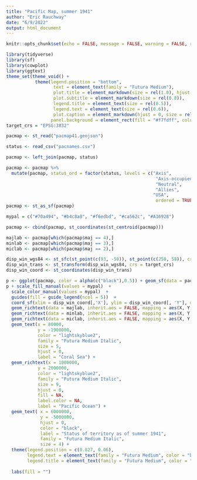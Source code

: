 ```yaml
---
title: "Pacific Map, summer 1941"
author: "Eric Rauchway"
date: "6/9/2022"
output: html_document
---
```


```r
knitr::opts_chunk$set(echo = FALSE, message = FALSE, warning = FALSE, results = "hide")

library(tidyverse)
library(sf)
library(cowplot)
library(ggtext)
theme_set(theme_void() +
           theme(legend.position = "bottom",
                  text = element_text(family = "Futura Medium"),
                  plot.title = element_markdown(size = rel(1.0), hjust = 1, vjust = -10),
                  plot.subtitle = element_markdown(size = rel(0.8)),
                  legend.title = element_text(size = rel(0.5)),
                  legend.text = element_text(size = rel(0.6)),
                  plot.caption = element_markdown(hjust = 0, size = rel(0.5)),
                 panel.background = element_rect(fill = "#f7fdff", color = "#f7fdff")))
target_crs = "EPSG:3832"

pacmap <- st_read("pacmap41.geojson")

status <- read_csv("pacnames.csv")

pacmap <- left_join(pacmap, status)

pacmap <- pacmap %>%
  mutate(pacmap, status_ord = factor(status, levels = c("Axis",
                                                         "Axis-occupied",
                                                         "Neutral",
                                                         "Allies",
                                                        "USA",
                                                         ordered = TRUE)))
pacmap <- st_as_sf(pacmap)

mypal = c("#70a494", "#b4c8a8", "#f6edbd", "#ca562c", "#A16928") 

pacmap <- cbind(pacmap, st_coordinates(st_centroid(pacmap)))

majlab <- pacmap[which(pacmap$maj == 4),]
minlab <- pacmap[which(pacmap$maj == 3),]
miclab <- pacmap[which(pacmap$maj == 2),]

disp_win_wgs84 <- st_sfc(st_point(c(93, -50)), st_point(c(250, 58)), crs = 4326)
disp_win_trans <- st_transform(disp_win_wgs84, crs = target_crs)
disp_win_coord <- st_coordinates(disp_win_trans)

p <- ggplot(pacmap, color = alpha(c("black"),0.5)) + geom_sf(data = pacmap, mapping = aes(fill = status_ord), alpha = .6, size = 0.2) 
p + scale_fill_manual(values = mypal)  +
  scale_color_manual(values = mypal)  +
  guides(fill = guide_legend(ncol = 5))  +
  coord_sf(xlim = disp_win_coord[,'X'], ylim = disp_win_coord[, 'Y'], datum = target_crs, expand = FALSE)  +
  geom_richtext(data = majlab, inherit.aes = FALSE, mapping = aes(X, Y, label = mylabels), family = "Futura Medium", size = 5, fill = NA, label.color = NA, nudge_x = majlab$nx, nudge_y = majlab$ny, na.rm = TRUE) +
  geom_richtext(data = minlab, inherit.aes = FALSE, mapping = aes(X, Y, label = mylabels), family = "Futura Medium", size = 4, fill = NA, label.color = NA, nudge_x = minlab$nx, nudge_y = minlab$ny, na.rm = TRUE) +
  geom_richtext(data = miclab, inherit.aes = FALSE, mapping = aes(X, Y, label = mylabels), family = "Futura Medium", size = 3, fill = NA, label.color = NA, nudge_x = miclab$nx, nudge_y = miclab$ny, na.rm = TRUE) +
  geom_text(x = 80000,
            y = -1900000,
            color = "lightskyblue2",
            family = "Futura Medium Italic",
            size = 5,
            hjust = 0,
            label = "Coral Sea") +
  geom_richtext(x = 1000000,
            y = 2000000,
            color = "lightskyblue2",
            family = "Futura Medium Italic",
            size = 9,
            hjust = 0,
            fill = NA,
            label.color = NA,
            label = "Pacific Ocean") +
  geom_text( x = 6000000,
             y = -5000000,
             hjust = 0,
             color = "black",
             label = "Status of territory as of summer 1941",
             family = "Futura Medium Italic",
             size = 4) +
  theme(legend.position = c(0.827, 0.06),
        legend.text = element_text(family = "Futura Medium", color = "black", size = 8),
        legend.title = element_text(family = "Futura Medium", color = "black", size = 9)) +
  
  labs(fill = "")
```